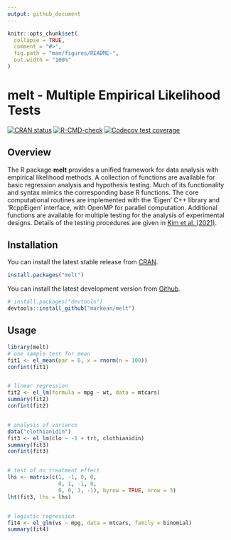 ```yaml
---
output: github_document
---
```


<!-- README.md is generated from README.Rmd. Please edit that file -->

```r
knitr::opts_chunk$set(
  collapse = TRUE,
  comment = "#>",
  fig.path = "man/figures/README-",
  out.width = "100%"
)
```

# melt - Multiple Empirical Likelihood Tests
<!-- badges: start -->
[![CRAN status](https://www.r-pkg.org/badges/version/melt)](https://CRAN.R-project.org/package=melt)
[![R-CMD-check](https://github.com/markean/melt/actions/workflows/R-CMD-check.yaml/badge.svg)](https://github.com/markean/melt/actions/workflows/R-CMD-check.yaml)
[![Codecov test coverage](https://codecov.io/gh/markean/melt/branch/master/graph/badge.svg)](https://app.codecov.io/gh/markean/melt?branch=master)
<!-- badges: end -->

## Overview
The R package **melt** provides a unified framework for data analysis with empirical likelihood methods. A collection of functions are available for basic regression analysis and hypothesis testing. Much of its functionality and syntax mimics the corresponding base R functions. The core computational routines are implemented with the 'Eigen' C++ library and 'RcppEigen' interface, with OpenMP for parallel computation. Additional functions are available for multiple testing for the analysis of experimental designs. Details of the testing procedures are given in [Kim et al. (2021)](https://arxiv.org/abs/2112.09206). 


## Installation
You can install the latest stable release from [CRAN](https://cran.r-project.org/package=melt).
```r
install.packages("melt")
```
You can install the latest development version from
[Github](https://github.com/markean/melt).
```r
# install.packages("devtools")
devtools::install_github("markean/melt")
```


## Usage
```r
library(melt)
# one sample test for mean
fit1 <- el_mean(par = 0, x = rnorm(n = 100))
confint(fit1)


# linear regression
fit2 <- el_lm(formula = mpg ~ wt, data = mtcars)
summary(fit2)
confint(fit2)


# analysis of variance 
data("clothianidin")
fit3 <- el_lm(clo ~ -1 + trt, clothianidin)
summary(fit3)
confint(fit3)


# test of no treatment effect
lhs <- matrix(c(1, -1, 0, 0,
                0, 1, -1, 0,
                0, 0, 1, -1), byrow = TRUE, nrow = 3)
lht(fit3, lhs = lhs)


# logistic regression
fit4 <- el_glm(vs ~ mpg, data = mtcars, family = binomial)
summary(fit4)
```
